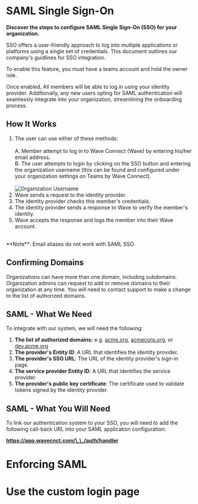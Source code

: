
# SAML Single Sign-On

**Discover the steps to configure SAML Single Sign-On (SSO) for your organization.**

SSO offers a user-friendly approach to log into multiple applications or platforms using a single set of credentials. This document outlines our company's guidlines for SSO integration.

To enable this feature, you must have a teams account and hold the owner role.

Once enabled, All members will be able to log in using your identity provider. Additionally, any new users opting for SAML authentication will seamlessly integrate into your organization, streamlining the onboarding process.

## How It Works

1.  The user can use either of these methods:<br /><br />
   A.   Member attempt to log in to Wave Connect (Wave) by entering his/her email address.<br />
   B.   The user attempts to login by clicking on the SSO button and entering the organization username (this can be found and configured under your organization settings on Teams by Wave Connect).<br /><br />
      <img src="/org-username.png" alt="Organization Username" /><br />
2.  Wave sends a request to the identity provider.
3.  The identity provider checks this member's credentials.
4.  The identity provider sends a response to Wave to verify the member's identity.
5.  Wave accepts the response and logs the member into their Wave account.<br /><br />

<Callout type="info">
   **Note**: Email aliases do not work with SAML SSO.
</Callout>

## Confirming Domains

Organizations can have more than one domain, including subdomains. Organization admins can request to add or remove domains to their organization at any time.
You will need to contact support to make a change to the list of authorized domains.

## SAML - What We Need

To integrate with our system, we will need the following:

1. **The list of authorized domains:** e.g. <u>acme.org</u>, <u>acmecorp.org</u>, or <u>dev.acme.org</u>
2. **The provider's Entity ID**: A URL that identifies the identity provider.
3. **The provider's SSO URL**: The URL of the identity provider's sign-in page.
4. **The service provider Entity ID**: A URL that identifies the service provider.
5. **The provider's public key certificate**: The certificate used to validate tokens signed by the identity provider.

## SAML - What You Will Need

To link our authentication system to your SSO, you will need to add the following call-back URL into your SAML application configuration:

**https://app.wavecnct.com/\_\_/auth/handler**

# Enforcing SAML

# Use the custom login page
